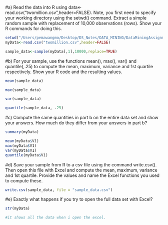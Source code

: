 #a) Read the data into R using data<-read.csv("twomillion.csv",header=FALSE). Note, you first need to specify your working directory using the setwd() command. Extract a simple random sample with replacement of 10,000 observations (rows). Show your R commands for doing this.

```r
setwd("/Users/pemawangmo/Desktop/DS_Notes/DATA_MINING/DataMiningAssignments/DM_Assignment2")
myData<-read.csv("twomillion.csv",header=FALSE)

```

```r
sample_data<-sample(myData[,1],10000,replace=TRUE)

```

#b) For your sample, use the functions mean(), max(), var() and quantile(,.25) to compute the mean, maximum, variance and 1st quartile respectively. Show your R code and the resulting values. 
```r
mean(sample_data)
```

```r
max(sample_data)
```
```r
var(sample_data)
```

```r
quantile(sample_data, .25)
```

#c) Compute the same quantities in part b on the entire data set and show your answers. How much do they differ from your answers in part b?
```r
summary(myData)
```
```r
mean(myData$V1)
max(myData$V1)
var(myData$V1)
quantile(myData$V1)
```

#d) Save your sample from R to a csv file using the command write.csv(). Then open this file with Excel and compute the mean, maximum, variance and 1st quartile. Provide the values and name the Excel functions you used to compute these.

```r
write.csv(sample_data, file = "sample_data.csv")

```

#e) Exactly what happens if you try to open the full data set with Excel?
```r
str(myData)
```

```r
#it shows all the data when i open the excel.
```

